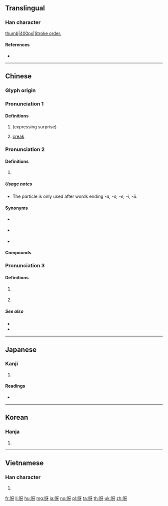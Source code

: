 {{character info/new}}
==Translingual==

===Han character===
[[image:呀-bw.png|thumb|400px|Stroke order.]]
{{Han char|rn=30|rad=口|as=04|sn=7|four=61040|canj=RMVH|ids=⿰口牙}}

====References====
* {{Han ref|kx=0180.080|dkj=03383|dj=0398.060|hdz=10587.120|uh=5440|ud=21568|bh=A772|bd=42866}}

----

==Chinese==
{{zh-forms}}

===Glyph origin===
{{Han etym}}

===Pronunciation 1===
{{zh-pron
|m=yā
|ma=y
|c=aa1
|mn=a/ia
|mc=y
|oc=y
|cat=intj,n
}}

====Definitions====
{{zh-hanzi}}

# (expressing surprise)
#: {{zh-x|呀{Yā}！下雨 了！|Ah! It's raining!}}
# {{lb|zh|onomatopoeia}} [[creak]]
#: {{zh-x|門 呀{yā} 的 一 聲 開 了。|The door opened with a creak.}}

===Pronunciation 2===
{{zh-pron
|m=ya
|c=aa3
|cat=part
}}

====Definitions====
{{zh-hanzi}}

# {{non-gloss definition|sentence-final particle}}
#: {{zh-x|他 是 誰{shéi} 呀？|Who is he?}}
#: {{zh-also|啊}}

=====Usage notes=====
* The particle is only used after words ending ''-a, -o, -e, -i, -ü''.

====Synonyms====
* {{zh-l|啊|tr=a}} {{qualifier|after ''-ng, ci, zi, si, chi, zhi, shi''}}
* {{zh-l|哇}} {{qualifier|after ''-u, -ao''}}
* {{zh-l|哪|tr=na}} {{qualifier|after ''-n''}}

====Compounds====
{{zh-der|哎呀}}

===Pronunciation 3===
{{zh-pron
|c=aa3
|cat=part
}}

====Definitions====
{{zh-hanzi}} {{tlb|zh|Cantonese}}

# {{non-gloss definition|Final interrogative particle.}}
#: {{zh-x|你 頭先 去 咗 邊度 呀？|Where did you just go?|C}}
# {{non-gloss definition|Final particle used to ask for confirmation of a statement.}}
#: {{zh-x|原來 係 佢 呀。|So it was him?|C}}
{{attention|zh|probably more}}

=====See also=====
* {{zh-l|咩|tr=me1}}
* {{zh-l|㗎|tr=gaa4}}

{{zh-cat|Beginning}}

----

==Japanese==

===Kanji===
{{ja-kanji|grade=|rs=口04}}

# {{defn|lang=ja|sort=口04}}

====Readings====
* {{ja-readings|on=[[が]] (ga), [[か]] (ka)|kun=[[あ]] (a), [[あつ]] (atsu)}}

----

==Korean==

===Hanja===
{{ko-hanja|hangeul=하|mr=ha}}

# {{defn|lang=ko|sort=口04}}

----

==Vietnamese==

===Han character===
{{vi-hantu|[[nhá]], [[nha]]|rs=口04}}

# {{defn|lang=vi|sort=口04}}

[[fr:呀]]
[[li:呀]]
[[hu:呀]]
[[mg:呀]]
[[ja:呀]]
[[no:呀]]
[[pl:呀]]
[[ta:呀]]
[[th:呀]]
[[uk:呀]]
[[zh:呀]]